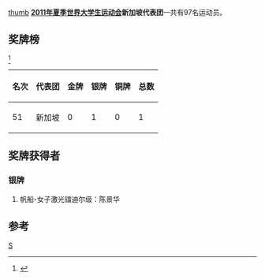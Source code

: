 [[文件:Flag_of_Singapore.svg|thumb]]
'''[[2011年夏季世界大学生运动会|2011年夏季世界大学生运动会]]新加坡代表团'''一共有97名运动员。

==奖牌榜==
<ref>{{Cite web |url=http://match.sz2011.org/Medal/CHI.htm |title=奖牌榜 |accessdate=2011-08-26 |archive-date=2012-07-14 |archive-url=https://archive.is/20120714212414/http://match.sz2011.org/Medal/CHI.htm |dead-url=no }}</ref>
{| class="wikitable"
|-
! 名次 !! 代表团 !! 金牌 !! 银牌 !! 铜牌 !! 总数
|-
| 51 || 新加坡 || 0 || 1 || 0 || 1
|}

==奖牌获得者==
===银牌===
#帆船-女子激光镭迪尔级：陈景华
==参考==
<references/>
{{2011年夏季世界大学生运动会代表团}}
[[分类:2011年夏季世界大学生运动会代表团|S]]